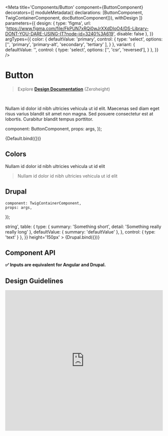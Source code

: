 
<!-- subcomponents={ ListHeading, ListItem } -->
<Meta 
    title='Components/Button' 
    component={ButtonComponent}
    decorators={[
        moduleMetadata({ declarations: [ButtonComponent, TwigContainerComponent, docButtonComponent]}),
        withDesign
    ]}
    parameters={{
        design: {
            type: 'figma',
            url: 'https://www.figma.com/file/FkPUN7xRQi0wJrXXdDIoO4/DS-Library-DONT-YOU-DARE-USING-IT?node-id=3240%3A619',
            disable: false
        },
    }}
    argTypes={{
        color: { 
            defaultValue: 'primary',
            control: { 
                type: 'select',
                options: ['', 'primary', 'primary-alt', 'secondary', 'tertiary' ],
            }
        },
        variant: { 
            defaultValue: '',
            control: { 
                type: 'select',
                options: ['', 'csr', 'reversed'],
            }
        },
    }}
/>


# Button

> Explore **[Design Documentation](https://zeroheight.com/79f1d3365/p/70ccb4--buttons)** (Zeroheight)

<br/>

Nullam id dolor id nibh ultricies vehicula ut id elit. Maecenas sed diam eget risus varius blandit sit amet non magna. Sed posuere consectetur est at lobortis. Curabitur blandit tempus porttitor.

  component: ButtonComponent,
  props: args,
});

<Preview>
    <Story 
        name='Default'
        args={{ 
            label: 'Default',
        }}
    >
        {Default.bind({})}
    </Story>
</Preview>


## Colors

Nullam id dolor id nibh ultricies vehicula ut id elit

> Nullam id dolor id nibh ultricies vehicula ut id elit

<!--
  component: docButtonComponent,
  props: args,
});


<Story 
    name='ColorPrimary'
    args={{ 
        label: 'primary',
        color: 'primary'
    }}
>
{Colors.bind({})}
</Story>
-->


## Drupal

    component: TwigContainerComponent,
    props: args,
});

<!-- argTypes: { DrupalSpecificProps: { type : ArgTypes.string, defaultValue: 'initial' } } -->

<Preview>
    <Story 
        name='Drupal'
        args={{ 
            elementPath: 'components/button/twig/button',
            label: 'Drupal',
            DrupalSpecificProps: 'value'
        }}
        argTypes={{
            DrupalSpecificProps: { 
                name: 'Specific Name',
                type: { name: 'string (not display in table?)', required: true },
                defaultValue: 'defaultValue',
                description: 'Description of this property <br/><span class="css-jhru3i">string</span>',
                table: {
                    type: { summary: 'Something short', detail: 'Something really really long' },
                    defaultValue: { summary: 'defaultValue' },
                },
                control: { type: 'text' }
            },
        }}
        height='150px'
    >
        {Drupal.bind({})}
    </Story>
</Preview>

## Component API
**✅  Inputs are equivalent for Angular and Drupal.**

<Props of={ButtonComponent} />

## Design Guidelines
<iframe width='100%' height='450' src='https://www.figma.com/embed?embed_host=share&url=https%3A%2F%2Fwww.figma.com%2Ffile%2FFkPUN7xRQi0wJrXXdDIoO4%2FDS-Library-DONT-YOU-DARE-USING-IT%3Fnode-id%3D3240%253A619&chrome=DOCUMENTATION' frameBorder='0' allowFullScreen></iframe>

<!-- 

Note: argtypes schema

const argTypes = {
  label: {
    name: 'label',
    type: { name: 'string', required: false },
    defaultValue: 'Hello',
    description: 'overwritten description',
    table: {
      type: { summary: 'something short', detail: 'something really really long' },
      defaultValue: { summary: 'Hello' },
    }
    control: {
      type: null
    }
  }
}

Note: To refer to another component:

<Story name='basic radio' height='400px'>{{
  moduleMetadata: {
    declarations: [RadioButtonComponent]
  }
  template: `
    <div class='some-wrapper-with-padding'>
      <my-radio-btn [checked]='checked'>Some Checkbox</my-radio-btn>
    </div>
  `,
  props: {
    checked: true
  }
}}</Story> -->